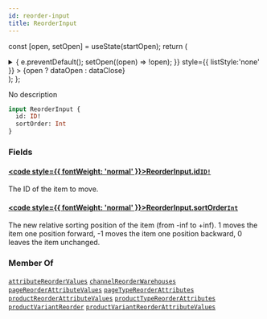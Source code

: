 ```yaml
---
id: reorder-input
title: ReorderInput
---
```






const [open, setOpen] = useState(startOpen);
return (
<details {...(open ? { open: true } : {})} className="details" style={{ border:'none', boxShadow:'none', background:'var(--ifm-background-color)' }}>
<summary
onClick={(e) => {
e.preventDefault();
setOpen((open) => !open);
}}
style={{ listStyle:'none' }} >
{open ? dataOpen : dataClose}
</summary>
{open && children}
</details>
);
};

No description

```graphql
input ReorderInput {
  id: ID!
  sortOrder: Int
}
```

### Fields

#### [<code style={{ fontWeight: 'normal' }}>ReorderInput.<b>id</b></code>](#)<Bullet />[`ID!`](../../../api-reference/miscellaneous/scalars/id.mdx) <Badge class="badge badge--secondary" text="non-null"/> <Badge class="badge badge--secondary" text="scalar"/> <Badge class="badge badge--secondary" text="miscellaneous"/>

The ID of the item to move.

#### [<code style={{ fontWeight: 'normal' }}>ReorderInput.<b>sortOrder</b></code>](#)<Bullet />[`Int`](../../../api-reference/miscellaneous/scalars/int.mdx) <Badge class="badge badge--secondary" text="scalar"/> <Badge class="badge badge--secondary" text="miscellaneous"/>

The new relative sorting position of the item (from -inf to +inf). 1 moves the item one position forward, -1 moves the item one position backward, 0 leaves the item unchanged.

### Member Of

[`attributeReorderValues`](../../../api-reference/attributes/mutations/attribute-reorder-values.mdx) <Badge class="badge badge--secondary" text="mutation"/><Bullet />[`channelReorderWarehouses`](../../../api-reference/channels/mutations/channel-reorder-warehouses.mdx) <Badge class="badge badge--secondary" text="mutation"/><Bullet />[`pageReorderAttributeValues`](../../../api-reference/pages/mutations/page-reorder-attribute-values.mdx) <Badge class="badge badge--secondary" text="mutation"/><Bullet />[`pageTypeReorderAttributes`](../../../api-reference/pages/mutations/page-type-reorder-attributes.mdx) <Badge class="badge badge--secondary" text="mutation"/><Bullet />[`productReorderAttributeValues`](../../../api-reference/products/mutations/product-reorder-attribute-values.mdx) <Badge class="badge badge--secondary" text="mutation"/><Bullet />[`productTypeReorderAttributes`](../../../api-reference/products/mutations/product-type-reorder-attributes.mdx) <Badge class="badge badge--secondary" text="mutation"/><Bullet />[`productVariantReorder`](../../../api-reference/products/mutations/product-variant-reorder.mdx) <Badge class="badge badge--secondary" text="mutation"/><Bullet />[`productVariantReorderAttributeValues`](../../../api-reference/products/mutations/product-variant-reorder-attribute-values.mdx) <Badge class="badge badge--secondary" text="mutation"/>
